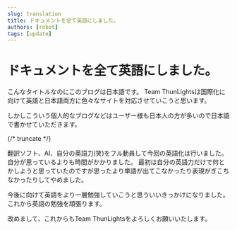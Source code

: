 ```yaml
---
slug: translation
title: ドキュメントを全て英語にしました。
authors: [robot]
tags: [update]
---
```


# ドキュメントを全て英語にしました。

こんなタイトルなのにこのブログは日本語です。
Team ThunLightsは国際化に向けて英語と日本語両方に色々なサイトを対応させていこうと思います。

しかしこういう個人的なブログなどはユーザー様も日本人の方が多いので日本語で書かせていただきます。

{/* truncate */}

翻訳ソフト、AI、自分の英語力(笑)をフル動員して今回の英語化は行いました。自分が思っているよりも時間がかかりました。
最初は自分の英語力だけで何とかしようと思っていたのですが思ったより単語が出てこなかったり表現がぎこちなかったりしてやめました。

今後に向けて英語をより一層勉強していこうと思ういいきっかけになりました。これから英語の勉強を頑張ります。

改めまして、これからもTeam ThunLightsをよろしくお願いいたします。
